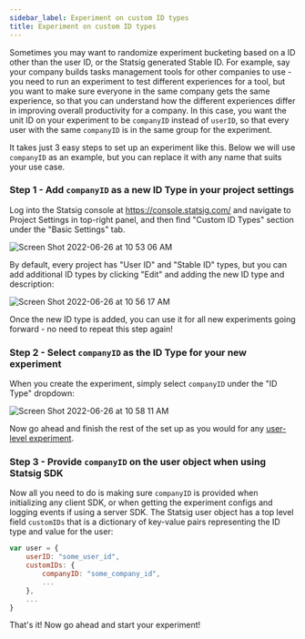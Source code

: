 ```yaml
---
sidebar_label: Experiment on custom ID types
title: Experiment on custom ID types
---
```


Sometimes you may want to randomize experiment bucketing based on a ID other than the user ID, or the Statsig generated Stable ID. For example, say your company builds tasks management tools for other companies to use - you
need to run an experiment to test different experiences for a tool, but you want to make sure everyone in the same company gets the same experience, so that you can understand how
the different experiences differ in improving overall productivity for a company. In this case, you want the unit ID on your experiment to be `companyID` instead of `userID`, so that
every user with the same `companyID` is in the same group for the experiment.

It takes just 3 easy steps to set up an experiment like this. Below we will use `companyID` as an example, but you can replace it with any name that suits your use case.

### Step 1 - Add `companyID` as a new ID Type in your project settings

Log into the Statsig console at https://console.statsig.com/ and navigate to Project Settings in top-right panel, and then find "Custom ID Types" section under the "Basic Settings" tab.

![Screen Shot 2022-06-26 at 10 53 06 AM](https://user-images.githubusercontent.com/74584483/175827590-147ff9c8-ca02-4298-bca5-96583904aec5.png)

By default, every project has "User ID" and "Stable ID" types, but you can add additional ID types by clicking "Edit" and adding the new ID type and description:

![Screen Shot 2022-06-26 at 10 56 17 AM](https://user-images.githubusercontent.com/74584483/175827554-8862e10a-4171-4028-9aa4-9f314718b39d.png)

Once the new ID type is added, you can use it for all new experiments going forward - no need to repeat this step again!

### Step 2 - Select `companyID` as the ID Type for your new experiment

When you create the experiment, simply select `companyID` under the "ID Type" dropdown:

![Screen Shot 2022-06-26 at 10 58 11 AM](https://user-images.githubusercontent.com/74584483/175827625-bc79a7a9-0725-48fd-acf9-686610ea1f6a.png)

Now go ahead and finish the rest of the set up as you would for any [user-level experiment](./abn-tests).

### Step 3 - Provide `companyID` on the user object when using Statsig SDK

Now all you need to do is making sure `companyID` is provided when initializing any client SDK, or when getting the experiment configs and logging events if using a server SDK. The Statsig user object has a top level field `customIDs` that is a dictionary of key-value pairs representing the ID type and value for the user:

```jsx
var user = {
    userID: "some_user_id",
    customIDs: {
        companyID: "some_company_id",
        ...
    },
    ...
}
```

That's it! Now go ahead and start your experiment!
